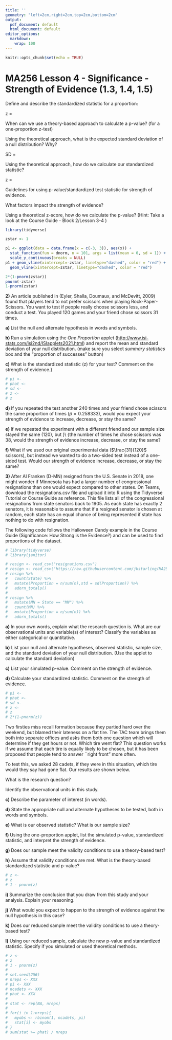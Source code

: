 ```yaml
---
title: ''
geometry: "left=2cm,right=2cm,top=2cm,bottom=2cm"
output:
  pdf_document: default
  html_document: default
editor_options:
  markdown:
    wrap: 100
---
```


```r
knitr::opts_chunk$set(echo = TRUE)
```

# MA256 Lesson 4 - Significance - Strength of Evidence  (1.3, 1.4, 1.5)

Define and describe the standardized statistic for a proportion:
\vspace{.2in}

z = 

\vfill

When can we use a theory-based approach to calculate a p-value? (for a one-proportion z-test)

 

\vfill


Using the theoretical approach, what is the expected standard deviation of a null distribution? Why? 
\vspace{.2in}

SD = 

\vfill

Using the theoretical approach, how do we calculate our standardized statistic?

z = 

\vfill


Guidelines for using p-value/standardized test statistic for strength of evidence. 


\begin{tabular}{c|p{4.0cm} | p{4.0cm}}
 & p-value  & standardized test-stat \\ \hline  \vspace{.1in}
Weak Evidence against the null & &  \\ 
\vspace{.1in}
Moderate Evidence against the null & &  \\
\vspace{.1in}
Strong Evidence against the null & &  \\
\vspace{.1in}
Very Strong Evidence against the null & & 
\end{tabular}

\vfill

What factors impact the strength of evidence?


\vfill

Using a theoretical z-score, how do we calculate the p-value? (Hint: Take a look at the Course Guide - Block 2/Lesson 3-4 )



\vfill
\vfill

```r
library(tidyverse)

zstar <- 1

p1 <- ggplot(data = data.frame(x = c(-3, 3)), aes(x)) +
  stat_function(fun = dnorm, n = 101, args = list(mean = 0, sd = 1)) + ylab("") +
  scale_y_continuous(breaks = NULL)
p1 + geom_vline(xintercept=-zstar, linetype="dashed", color = "red") +
  geom_vline(xintercept=zstar, linetype="dashed", color = "red")

2*(1-pnorm(zstar))
pnorm(-zstar)
1-pnorm(zstar)

```


\newpage


**2)** An article published in \textit{College Mathematics Journal} (Eyler, Shalla, Doumaux, and McDevitt, 2009) found that players tend to not prefer scissors when playing Rock-Paper-Scissors. You want to test if people really choose scissors less, and conduct a test. You played 120 games and your friend chose scissors 31 times.

\hspace{0.1in} **a) ** List the null and alternate hypothesis in words and symbols.

\vfill


\hspace{0.1in} **b) ** Run a simulation using the *One Proportion* applet
(<http://www.isi-stats.com/isi2nd/ISIapplets2021.html>) and report the mean and standard deviation of your null distribution. (make sure you select *summary statistics* box and the "proportion of successes" button)

\vfill


\hspace{0.1in} **c) ** What is the standardized statistic (z) for your test? Comment on the strength of evidence.}

```r
# pi <- 
# phat <- 
# sd <- 
# z <- 
# z
```


\vfill


\hspace{0.1in} **d) ** If you repeated the test another 240 times and your friend chose scissors the same proportion of times ($\hat{p} = 0.258333)$, would you expect your strength of evidence to increase, decrease, or stay the same?

\vfill


\hspace{0.1in} **e) ** If we repeated the experiment with a different friend and our sample size stayed the same (120), but }\\ \{the number of times he chose scissors was 38, would the strength of evidence increase, decrease, or stay the same?

\vfill


\hspace{0.1in} **f) ** What if we used our original experimental data ($\frac{31}{120}$ scissors), but instead we wanted to do a two-sided test instead of a one-sided test. Would our strength of evidence increase, decrease, or stay the same?

\vfill

\pagebreak

**3) ** After Al Franken (D-MN) resigned from the U.S. Senate in 2018, one might wonder if Minnesota has had a larger number of congressional resignations than one would expect compared to other states. On Teams, download the \color{blue} resignations.csv \color{black} file and upload it into R using the Tidyverse Tutorial or Course Guide as reference. This file lists all of the congressional resignations from state senators back to 1905. As each state has exactly 2 senators, it is reasonable to assume that if a resigned senator is chosen at random, each state has an equal chance of being represented if state has nothing to do with resignation.

The following code follows the Halloween Candy example in the Course Guide (Significance: How Strong is the Evidence?) and can be used to find proportions of the dataset.

```r
# library(tidyverse)
# library(janitor)

# resign <- read_csv("resignations.csv")
# resign <- read_csv("https://raw.githubusercontent.com/jkstarling/MA256/main/data/resignations.csv", show_col_types = FALSE)
# resign %>%
#   count(State) %>%
#   mutate(Proportion = n/sum(n),std = sd(Proportion)) %>%
#   adorn_totals()
# 
# resign %>%
#   mutate(MN = State == "MN") %>%
#   count(MN) %>%
#   mutate(Proportion = n/sum(n)) %>%
#   adorn_totals()
```

\vfill
 
 \hspace{0.1in} **a) ** In your own words, explain what the research question is. What are our observational units and variable(s) of interest? Classify the variables as either categorical or quantitative.
 
\vfill
 
 \hspace{0.1in} **b)** List your null and alternate hypotheses, observed statistic, sample size, and the standard deviation of your null distribution. (Use the applet to calculate the standard deviation)
 

\vfill
 
 
 \hspace{0.1in} **c)** List your simulated p-value. Comment on the strength of evidence.
 
\vfill
 
 \hspace{0.1in} **d) ** Calculate your standardized statistic. Comment on the strength of evidence.

```r
# pi <-  
# phat <-  
# sd <- 
# z <- 
# z
# 2*(1-pnorm(z))
```

\vfill


\newpage




\textbf{4) } Two firsties miss recall formation because they partied hard over the weekend, but blamed their lateness on a flat tire. The TAC team brings them both into separate offices and asks them both one question which will determine if they get hours or not. Which tire went flat? This question works if we assume that each tire is equally likely to be chosen, but it has been proposed that people tend to answer ``right front" more often. 

To test this, we asked 28 cadets, if they were in this situation, which tire would they say had gone flat. Our results are shown below.

\begin{tabular}{|c|c|c|c|}
\hline
\textbf{Left Front} & \textbf{Left Rear} & \textbf{Right Front} & \textbf{Right Rear}\\
\hline
6 & 4 & 14 & 4\\
\hline
\end{tabular}


\hspace{0.1in} \textbf{a) } What is the research question?

\vfill

\hspace{0.1in} \textbf{b) } Identify the observational units in this study.

\vfill

\hspace{0.1in} **c) ** Describe the parameter of interest (in words). 

\vfill

\hspace{0.1in}  **d)** State the appropriate null and alternate hypotheses to be tested, both in words and symbols. 

\vfill

\hspace{0.1in} **e)** What is our observed statistic? What is our sample size? 

\vfill

\hspace{0.1in}**f) ** Using the one-proportion applet, list the simulated p-value, standardized statistic, and interpret the strength of evidence.


\vfill

\hspace{0.1in} **g) **  Does our sample meet the validity conditions to use a theory-based test?

\vfill

\newpage 

\hspace{0.1in} **h)** Assume that validity conditions are met. What is the theory-based standardized statistic  and p-value?


```r
# z <- 
# z
# 1 - pnorm(z)
```

\vfill

\hspace{0.1in} **i) ** Summarize the conclusion that you draw from this study and your analysis. Explain your reasoning.

\vfill

\textbf{Suppose this study were repeated with only 14 cadets and 7 of them answered ``front right." Use this reduced sample scenario to answer parts \textit{j} through \textit{l}.}
\vspace{0.1in}

\hspace{0.1in} **j)** What would you expect to happen to the strength of evidence against the null hypothesis in this case? 

\vfill

\hspace{0.1in} **k) **  Does our reduced sample meet the validity conditions to use a theory-based test?

\vfill

\hspace{0.1in} **l)** Using our reduced sample, calculate the new p-value and standardized statistic. Specify if you simulated or used theoretical methods.


```r
# z <- 
# z
# 1 - pnorm(z)
# 
# set.seed(256)
# nreps <- XXX
# pi <- XXX
# ncadets <- XXX
# phat <- XXX
#   
# stat <- rep(NA, nreps)
# 
# for(i in 1:nreps){
#   myobs <- rbinom(1, ncadets, pi)
#   stat[i] <- myobs
# }
# sum(stat >= phat) / nreps

```


